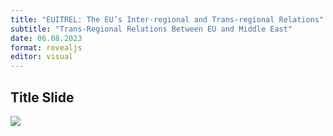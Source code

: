 ```yaml
---
title: "EUITREL: The EU’s Inter-regional and Trans-regional Relations"
subtitle: "Trans-Regional Relations Between EU and Middle East"
date: 06.08.2023
format: revealjs
editor: visual
---
```


## Title Slide

![](/lecture/images/2022-2023%20Spring/HM%2014.png)
